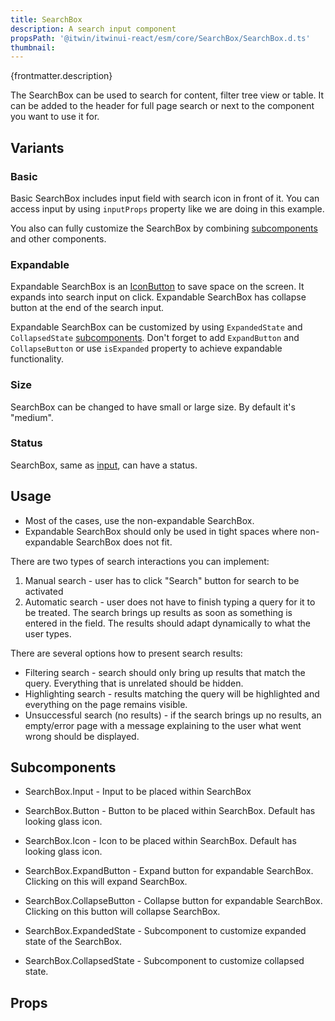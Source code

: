 ```yaml
---
title: SearchBox
description: A search input component
propsPath: '@itwin/itwinui-react/esm/core/SearchBox/SearchBox.d.ts'
thumbnail:
---
```



<p>{frontmatter.description}</p>

<LiveExample src='SearchBox.main.tsx'>
  <AllExamples.SearchBoxMainExample client:load />
</LiveExample>

The SearchBox can be used to search for content, filter tree view or table. It can be added to the header for full page search or next to the component you want to use it for.

## Variants

### Basic

Basic SearchBox includes input field with search icon in front of it. You can access input by using `inputProps` property like we are doing in this example.

<LiveExample src='SearchBox.basic.tsx'>
  <AllExamples.SearchBoxBasicExample client:load />
</LiveExample>

You also can fully customize the SearchBox by combining [subcomponents](#subcomponents) and other components.

<LiveExample src='SearchBox.customopen.tsx'>
  <AllExamples.SearchBoxCustomOpenExample client:load />
</LiveExample>

### Expandable

Expandable SearchBox is an [IconButton](button#icon-button) to save space on the screen. It expands into search input on click. Expandable SearchBox has collapse button at the end of the search input.

<LiveExample src='SearchBox.expandable.tsx'>
  <AllExamples.SearchBoxExpandableExample client:load />
</LiveExample>

Expandable SearchBox can be customized by using `ExpandedState` and `CollapsedState` [subcomponents](#subcomponents). Don't forget to add `ExpandButton` and `CollapseButton` or use `isExpanded` property to achieve expandable functionality.

<LiveExample src='SearchBox.custom.tsx'>
  <AllExamples.SearchBoxCustomExample client:load />
</LiveExample>

### Size

SearchBox can be changed to have small or large size. By default it's "medium".

<LiveExample src='SearchBox.size.tsx'>
  <AllExamples.SearchBoxSizeExample client:load />
</LiveExample>

### Status

SearchBox, same as [input](input#status), can have a status.

<LiveExample src='SearchBox.status.tsx'>
  <AllExamples.SearchBoxStatusExample client:load />
</LiveExample>

## Usage

- Most of the cases, use the non-expandable SearchBox.
- Expandable SearchBox should only be used in tight spaces where non-expandable SearchBox does not fit.

There are two types of search interactions you can implement:

1. Manual search - user has to click "Search" button for search to be activated
2. Automatic search - user does not have to finish typing a query for it to be treated. The search brings up results as soon as something is entered in the field. The results should adapt dynamically to what the user types.

There are several options how to present search results:

- Filtering search - search should only bring up results that match the query. Everything that is unrelated should be hidden.
- Highlighting search - results matching the query will be highlighted and everything on the page remains visible.
- Unsuccessful search (no results) - if the search brings up no results, an empty/error page with a message explaining to the user what went wrong should be displayed.

## Subcomponents

- SearchBox.Input - Input to be placed within SearchBox

- SearchBox.Button - Button to be placed within SearchBox. Default has looking glass icon.

- SearchBox.Icon - Icon to be placed within SearchBox. Default has looking glass icon.

- SearchBox.ExpandButton - Expand button for expandable SearchBox. Clicking on this will expand SearchBox.

- SearchBox.CollapseButton - Collapse button for expandable SearchBox. Clicking on this button will collapse SearchBox.

- SearchBox.ExpandedState - Subcomponent to customize expanded state of the SearchBox.

- SearchBox.CollapsedState - Subcomponent to customize collapsed state.

## Props

<PropsTable path={frontmatter.propsPath} />

